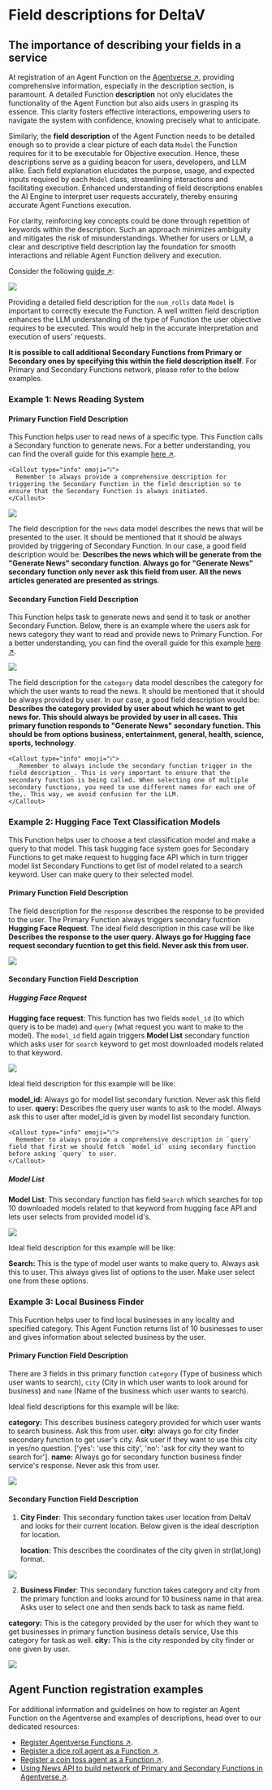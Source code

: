 
# Field descriptions for DeltaV

## The importance of describing your fields in a service

At registration of an Agent Function on the [Agentverse ↗️](https://agentverse.ai/), providing comprehensive information, especially in the description section, is paramount. A detailed Function **description** not only elucidates the functionality of the Agent Function but also aids users in grasping its essence. This clarity fosters effective interactions, empowering users to navigate the system with confidence, knowing precisely what to anticipate.

Similarly, the **field description** of the Agent Function needs to be detailed enough so to provide a clear picture of each data `Model` the Function requires for it to be executable for Objective execution. Hence, these descriptions serve as a guiding beacon for users, developers, and LLM alike. Each field explanation elucidates the purpose, usage, and expected inputs required by each `Model` class, streamlining interactions and facilitating execution. Enhanced understanding of field descriptions enables the AI Engine to interpret user requests accurately, thereby ensuring accurate Agent Functions execution.

For clarity, reinforcing key concepts could be done through repetition of keywords within the description. Such an approach minimizes ambiguity and mitigates the risk of misunderstandings. Whether for users or LLM, a clear and descriptive field description lay the foundation for smooth interactions and reliable Agent Function delivery and execution.

Consider the following [guide ↗️](/guides/agentverse/registering-agent-coin-toss#run-your-coin-toss-agent):

![](../../../src/images/guides/services/the-importance-of-descriptions/description_1.png)

Providing a detailed field description for the `num_rolls` data `Model` is important to correctly execute the Function. A well written field description enhances the LLM understanding of the type of Function the user objective requires to be executed. This would help in the accurate interpretation and execution of users' requests.

**It is possible to call additional Secondary Functions from Primary or Secondary ones by specifying this within the field description itself**. For Primary and Secondary Functions network, please refer to the below examples.

### Example 1: News Reading System

#### Primary Function Field Description

This Function helps user to read news of a specific type. This Function calls a Secondary function to generate news. For a better understanding, you can find the overall guide for this example [here ↗️](/guides/agentverse/utilizing-api-to-build-network-of-task-and-subtask#news-reading-agent).

    <Callout type="info" emoji="ℹ️">
      Remember to always provide a comprehensive description for triggering the Secondary Function in the field description so to ensure that the Secondary Function is always initiated.
    </Callout>

![](../../../src/images/guides/services/the-importance-of-descriptions/description_2.png)

The field description for the `news` data model describes the news that will be presented to the user. It should be mentioned that it should be always provided by triggering of Secondary Function. In our case, a good field description would be: **Describes the news which will be generate from the "Generate News" secondary function. Always go for "Generate News" secondary function only never ask this field from user. All the news articles generated are presented as strings**.

#### Secondary Function Field Description

This Function helps task to generate news and send it to task or another Secondary Function. Below, there is an example where the users ask for news category they want to read and provide news to Primary Function. For a better understanding, you can find the overall guide for this example [here ↗️](/guides/agentverse/utilizing-api-to-build-network-of-task-and-subtask#generate-categorical-news).

![](../../../src/images/guides/services/the-importance-of-descriptions/description_3.png)

The field description for the `category` data model describes the category for which the user wants to read the news. It should be mentioned that it should be always provided by user. In our case, a good field description would be: **Describes the category provided by user about which he want to get news for. This should always be provided by user in all cases. This primary function responds to "Generate News" secondary function. This should be from options business, entertainment, general, health, science, sports, technology**.

    <Callout type="info" emoji="ℹ️">
      _Remember to always include the secondary function trigger in the field description_. This is very important to ensure that the secondary function is being called. When selecting one of multiple secondary functions, you need to use different names for each one of the,. This way, we avoid confusion for the LLM.
    </Callout>

### Example 2: Hugging Face Text Classification Models

This Function helps user to choose a text classification model and make a query to that model. This task hugging face system goes for Secondary Functions to get make request to hugging face API which in turn trigger model list Secondary Functions to get list of  model related to a search keyword. User can make query to their selected model.

#### Primary Function Field Description

The field description for the `response` describes the response to be provided to the user. The Primary Function always triggers secondary fucntion **Hugging Face Request**. The ideal field description in this case will be like **Describes the response to the user query. Always go for Hugging face request secondary fucntion to get this field. Never ask this from user.**

![](../../../src/images/guides/services/service-guide/hugging_face_1.png)

#### Secondary Function Field Description

##### Hugging Face Request

**Hugging face request**: This function has two fields `model_id` (to which query is to be made) and `query` (what request you want to make to the model). The `model_id` field again triggers **Model List** secondary function which asks user for `search` keyword to get most downloaded models related to that keyword.

![](../../../src/images/guides/services/service-guide/hugging_face_2.png)

Ideal field description for this example will be like:

**model_id:** Always go for model list secondary function. Never ask this field to user.
**query:** Describes the query user wants to ask to the model. Always ask this to user after model_id is given by model list secondary function.

    <Callout type="info" emoji="ℹ️">
      Remember to always provide a comprehensive description in `query` field that first we should fetch `model_id` using secondary function before asking `query` to user.
    </Callout>

##### Model List

**Model List**: This secondary function has field `Search` which searches for top 10 downloaded models related to that keyword from hugging face API and lets user selects from provided model id's.

![](../../../src/images/guides/services/service-guide/hugging_face_3.png)

Ideal field description for this example will be like:

**Search:** This is the type of model user wants to make query to. Always ask this to user. This always gives list of options to the user. Make user select one from these options.

### Example 3: Local Business Finder

This Fucntion helps user to find local businesses in any locality and specified category. This Agent Function returns list of 10 businesses to user and gives information about selected business by the user.

#### Primary Function Field Description

There are 3 fields in this primary function `category` (Type of business which user wants to search), `city` (City in which user wants to look around for business) and `name` (Name of the business which user wants to search).

Ideal field descriptions for this example will be like:

**category:** This describes business category provided for which user wants to search business. Ask this from user.
**city:** always go for city finder secondary function to get user's city. Ask user if they want to use this city in yes/no question. ['yes': 'use this city', 'no': 'ask for city they want to search for'].
**name:** Always go for secondary function business finder service's response. Never ask this from user.

![](../../../src/images/guides/services/service-guide/business_finder_1.png)

#### Secondary Function Field Description

1. **City Finder**: This secondary function takes user location from DeltaV and looks for their current location. Below given is the ideal description for location.

    **location:** This describes the coordinates of the city given in str(lat,long) format.

![](../../../src/images/guides/services/service-guide/business_finder_2.png)

2. **Business Finder**: This secondary function takes category and city from the primary function and looks around for 10 business name in that area. Asks user to select one and then sends back to task as name field.

**category:** This is the category provided by the user for which they want to get businesses in primary function business details service, Use this category for task as well.
**city:** This is the city responded by city finder or one given by user.

![](../../../src/images/guides/services/service-guide/business_finder_3.png)

## Agent Function registration examples

For additional information and guidelines on how to register an Agent Function on the Agentverse and examples of descriptions, head over to our dedicated resources:

   - [Register Agentverse Functions ↗️](/guides/agentverse/registering-agent-services).
   - [Register a dice roll agent as a Function ↗️](/guides/agentverse/registering-agent-dice-roll).
   - [Register a coin toss agent as a Function ↗️](/guides/agentverse/registering-agent-coin-toss).
   - [Using News API to build network of Primary and Secondary Functions in Agentverse ↗️](/guides/agentverse/utilizing-api-to-build-network-of-task-and-subtask).
